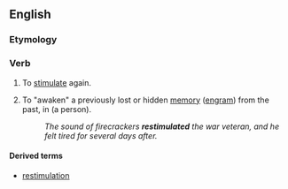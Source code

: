 ==English==

===Etymology===
{{prefix|en|re|stimulate}}

===Verb===
{{en-verb|restimulat}}

# To [[stimulate]] again.
# {{lb|en|Scientology}} To "awaken" a previously lost or hidden [[memory]] ([[engram]]) from the past, in (a person).
#: ''The sound of firecrackers '''restimulated''' the war veteran, and he felt tired for several days after.''

====Derived terms====
* [[restimulation]]